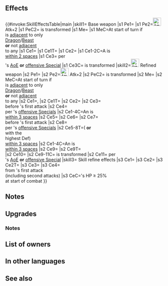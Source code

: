 {{Weapon Infobox
|tagid=SID_賀正の人狼娘の爪牙
|weaponType=Beast
|canUseMove=Infantry
|might=14
|range=1
|cooldown=-1
|effect=Accelerates Special trigger (cooldown count-1). If unit is within 2 spaces of support partner, inflicts Atk/Spd-6 on foe and grants Special cooldown charge +1 to unit per attack during combat. (Only highest value applied. Does not stack.) Grants Special cooldown charge +1 per attack to support partners within 2 spaces. (Only highest value applied. Does not stack.)<br><br>At start of turn, if unit is adjacent to only beast or dragon allies or if unit is not adjacent to any ally, unit transforms (otherwise, unit reverts). If unit transforms, grants Atk+2 and deals +10 damage when Special triggers.
|cost=400
|exclusive=1
|statModifiers=0,14,0,0,0
|required=Adult (Infantry)
|intID=2365
|sort=484
|effectRange=2
|value=20
|timingID=20
|abilityID=250
|limit1ID=63
|refinePaths=default
|refineSP=400
|refineMedals=500
|refineDews=200
|upgradedEffect=Accelerates Special trigger (cooldown count-1).<br><br>If an ally is within 3 spaces of unit, inflicts Atk/Spd-6 and Def-5 on foe, grants Special cooldown charge +1 to unit per attack (only highest value applied; does not stack), and grants Special cooldown count-2 to unit before foe's first attack during combat, and also, when unit's Special triggers, neutralizes foe's "reduces damage by X%" effects from foe's non-Special skills during combat (excluding area-of-effect Specials).<br><br>For certain target allies within 3 spaces of unit, grants Atk/Spd/Def+5, Special cooldown charge +1 per attack (only highest value applied; does not stack), and Special cooldown count-2 before foe's first attack during combat, and also, when ally's Special triggers, neutralizes foe's "reduces damage by X%" effects from foe's non-Special skills during combat (excluding area-of-effect Specials). (If support partner is on player team, targets any support partner; otherwise, targets ally with the highest Def on player team, excluding unit.)<br><br>At start of turn, if unit is adjacent to only beast or dragon allies or if unit is not adjacent to any ally, unit transforms (otherwise, unit reverts). If unit transforms, grants Atk+2, deals +7 damage when Special triggers, and neutralizes effects that grant "Special cooldown charge +X" to foe or inflict "Special cooldown charge -X" on unit.
|effectSkill1=At start of combat, if unit's HP ≥ 25%, inflicts penalty on foe's Atk/Spd/Def = number of foes within 3 rows or 3 columns centered on unit × 2, + 5 (max 11), neutralizes foe's bonuses to Atk/Spd, deals damage = 20% of unit's Spd (excluding area-of-effect Specials), and reduces damage from foe's first attack by 20% of unit's Spd during combat ("first attack" normally means only the first strike; for effects that grant "unit attacks twice," it means the first and second strikes).
|properties=
}}
==Effects==
{{#invoke:SkillEffectsTable|main
|skill1={{SCi|weapon}} Base weapon
|s1 Pe1={{Eft|Accelerates Special}}
|s1 Pe2=[[File:Attack Plus W.png|x26px|class=inline-icon]] Atk+2
|s1 PeC2={{Tgt|Unit}} is transformed
|s1 Me={{Eft|Transform}}
|s1 MeC=At start of turn if<br>{{Tgt|Unit}} is [[adjacent]] to only<br>{{Cwti|group=1|Dragon,Beast}} [[Dragon]]/[[Beast]]<br>{{Tgt|Allies}} '''or''' not [[adjacent]]<br>to any {{Tgt|Ally}}
|s1 Ce1={{Eft|Temporary debuffs|Atk/Spd|6}}
|s1 Ce1T={{Tgt|Foe}}
|s1 Ce2={{Eft|Accelerate Charge}}
|s1 Ce1-2C=A {{Tgt|Partner}} is<br>[[within 2 spaces]]
|s1 Ce3={{Eft|Damage Boost|10}} per<br>{{Tgt|Unit}}'s [[Area-of-effect Specials|AoE]] '''or''' [[offensive Special]]
|s1 Ce3C={{Tgt|Unit}} is transformed
|skill2=[[File:Attack Plus W.png|x26px|class=inline-icon]] Refined weapon
|s2 Pe1={{Eft|Accelerates Special}}
|s2 Pe2=[[File:Attack Plus W.png|x26px|class=inline-icon]] Atk+2
|s2 PeC2={{Tgt|Unit}} is transformed
|s2 Me={{Eft|Transform}}
|s2 MeC=At start of turn if<br>{{Tgt|Unit}} is [[adjacent]] to only<br>{{Cwti|group=1|Dragon,Beast}} [[Dragon]]/[[Beast]]<br>{{Tgt|Allies}} '''or''' not [[adjacent]]<br>to any {{Tgt|Ally}}
|s2 Ce1={{Eft|Temporary debuffs|Atk/Spd|6}}, {{Eft|Temporary debuffs|Def|5}}
|s2 Ce1T={{Tgt|Foe}}
|s2 Ce2={{Eft|Accelerate Charge}}
|s2 Ce3={{Eft|Reduce Cooldown|2}}<br>before {{Tgt|Foe}}'s first attack
|s2 Ce4={{Eft|Neutralize Damage Reduction}}<br>per {{Tgt|Unit}}'s [[offensive Specials]]
|s2 Ce1-4C=An {{Tgt|Ally}} is<br>[[within 3 spaces]]
|s2 Ce5={{Eft|Temporary buffs|Atk/Spd/Def|5}}
|s2 Ce6={{Eft|Accelerate Charge}}
|s2 Ce7={{Eft|Reduce Cooldown|2}}<br>before {{Tgt|Foe}}'s first attack
|s2 Ce8={{Eft|Neutralize Damage Reduction}}<br>per {{Tgt|Ally}}'s [[offensive Specials]]
|s2 Ce5-8T=({{Tgt|Partner}} '''or'''<br>{{Tgt|Ally}} with the<br>highest Def)<br>[[within 3 spaces]]
|s2 Ce1-4C=An {{Tgt|Ally}} is<br>[[within 3 spaces]]
|s2 Ce9={{Eft|Neutralize Accelerate Charge}}
|s2 Ce9T={{Tgt|Foe}}<br>
|s2 Ce10={{Eft|Neutralize Guard}}
|s2 Ce9-11C={{Tgt|Unit}} is transformed
|s2 Ce11={{Eft|Damage Boost|7}} per<br>{{Tgt|Unit}}'s [[Area-of-effect Specials|AoE]] '''or''' [[offensive Special]]
|skill3={{Si|Renewed Fang|refine=Skill1}} Skill refine effects
|s3 Ce1={{Eft|Temporary debuffs|Atk/Spd/Def|2 x {{Tgt|Foes}} within<br>[[3 rows or 3 columns]]<br>centered on {{Tgt|Unit}}, + 5|max=11}}
|s3 Ce2={{Eft|Neutralize Bonuses|Atk/Spd}}
|s3 Ce2T={{Tgt|Foe}}
|s3 Ce3={{Eft|Damage Boost|20% of {{Tgt|Unit}}'s Spd}}
|s3 Ce4={{Eft|Damage Reduction|20% of {{Tgt|Unit}}'s Spd}}<br>from {{Tgt|Foe}}'s first attack<br>(including second attacks)
|s3 CeC={{Tgt|Unit}}'s HP ≥ 25%<br>at start of combat
}}
==Notes==
{{Temporary debuffs}}
{{CooldownChargePlus}}
{{SupportPartner|effect=temporary debuffs on foe and cooldown charge granted to unit and it's support partner}}
{{Beast (Infantry)}}
==Upgrades==
{{Weapon Upgrade List}}
===Notes===
{{CombatCooldownCount|-2|name=Refined Renewed Fang}}
{{DamageReductionNeutralization|name=Refined Renewed Fang}}
{{Temporary buffs|name=Refined Renewed Fang}}
{{SupportPartner|effect=temporary buffs, special cooldown charge +1, special cooldown count -2 and damage reduction neutralization effects|name=Refined Renewed Fang}}
{{Beast (Infantry) Upgrade}}
{{Bonus neutralization|name={{St|Renewed Fang|refine=Skill1}}}}
{{DamageBoost|name={{St|Renewed Fang|refine=Skill1}}}}
{{FlatDamageReduction}}

==List of owners==
{{Skill Hero List}}
==In other languages==
{{OtherLanguages
|japanese=賀正の人狼娘の爪牙
|german=Welpen-Zahn
|spanishEU=Garra renovada
|spanishLA=Garra renovada
|french=Nouveau croc
|italian=Zanna rinata
|chineseTW=賀年狼人之女的爪牙
|portuguese=Presa renovada
}}
==See also==
{{See also skills|cond=Description LIKE '%support partner%ally with the highest%' AND Exclusive='1'}}
{{Weapons Navbox}}